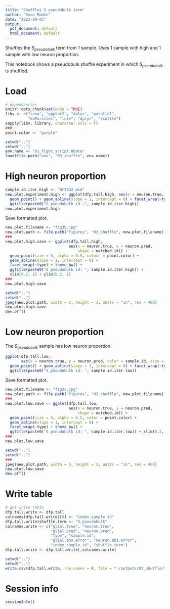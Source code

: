 ```yaml
---
title: "Shuffles S pseudobulk term"
author: "Sean Maden"
date: "2023-09-03"
output:
  pdf_document: default
  html_document: default
---
```



Shuffles the $S_{pseudobulk}$ term from 1 sample. Uses 1 sample with high and 1 sample with low neuron proportion.

This notebook shows a pseudobulk shuffle experiment in which $S_{pseudobulk}$ is shuffled.

# Load

```r
# dependencies
knitr::opts_chunk$set(echo = TRUE)
libv <- c("snow", "ggplot2", "dplyr", "parallel", 
          "doParallel", "lute", "dplyr", "scuttle")
sapply(libv, library, character.only = T)
###
point.color <- "purple"
```
```r
setwd("..")
setwd("..")
env.name <- "01_figbc_script.RData"
load(file.path("env", "03_shuffle", env.name))
```

# High neuron proportion

```r
sample.id.iter.high <- "Br3942_mid"
new.plot.experiment.high <- ggplot(dfp.tall.high, aes(x = neuron.true, y = neuron.pred, color = sample.id, size = matched.id)) + 
  geom_point() + geom_abline(slope = 1, intercept = 0) + facet_wrap(~type) +
  ggtitle(paste0("S_pseudobulk id :", sample.id.iter.high))
new.plot.experiment.high
```

Save formatted plot.

```r
new.plot.filename <- "fig3b.jpg"
new.plot.path <- file.path("figures", "03_shuffle", new.plot.filename)
###
new.plot.high.save <- ggplot(dfp.tall.high, 
                            aes(x = neuron.true, y = neuron.pred, 
                                shape = matched.id)) + 
  geom_point(size = 5, alpha = 0.5, colour = point.color) + 
  geom_abline(slope = 1, intercept = 0) + 
  facet_wrap(~type) + theme_bw() +
  ggtitle(paste0("S pseudobulk id: ", sample.id.iter.high)) + 
  xlim(0.2, 1) + ylim(0.2, 1)
###
new.plot.high.save
```

```r
setwd("..")
setwd("..")
jpeg(new.plot.path, width = 5, height = 3, units = "in", res = 400)
new.plot.high.save
dev.off()
```

# Low neuron proportion

The $S_{pseudobulk}$ sample has low neuron proportion.

```r
ggplot(dfp.tall.low, 
       aes(x = neuron.true, y = neuron.pred, color = sample.id, size = matched.id)) + 
  geom_point() + geom_abline(slope = 1, intercept = 0) + facet_wrap(~type) +
  ggtitle(paste0("S_pseudobulk id: ", sample.id.iter.low))
```

Save formatted plot.

```r
new.plot.filename <- "fig3c.jpg"
new.plot.path <- file.path("figures", "03_shuffle", new.plot.filename)
###
new.plot.low.save <- ggplot(dfp.tall.low, 
                            aes(x = neuron.true, y = neuron.pred, 
                                shape = matched.id)) +
  geom_point(size = 5, alpha = 0.5, color = point.color) + 
  geom_abline(slope = 1, intercept = 0) +
  facet_wrap(~type) + theme_bw() +
  ggtitle(paste0("S pseudobulk id: ", sample.id.iter.low)) + xlim(0.2, 1) + ylim(0.2, 1)
###
new.plot.low.save
```

```r
setwd("..")
setwd("..")
###
jpeg(new.plot.path, width = 5, height = 3, units = "in", res = 400)
new.plot.low.save
dev.off()
```

# Write table

```r
# get write table
dfp.tall.write <- dfp.tall
colnames(dfp.tall.write)[9] <- "index.sample.id"
dfp.tall.write$shuffle.term <- "S_pseudobulk"
colnames.write <- c("glial.true", "neuron.true", 
                    "glial.pred", "neuron.pred", 
                    "type", "sample.id", 
                    "glial.abs.error", "neuron.abs.error",
                    "index.sample.id", "shuffle.term")
dfp.tall.write <- dfp.tall.write[,colnames.write]
```

```r
setwd("..")
setwd("..")
write.csv(dfp.tall.write, row.names = F, file = "./outputs/03_shuffle/table_s3_spb.csv")
```

# Session info

```r
sessionInfo()
```